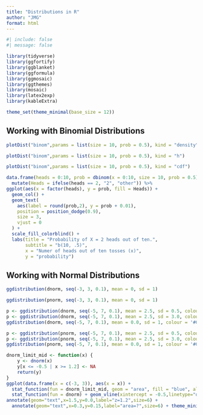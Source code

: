 ```yaml
---
title: "Distributions in R"
author: "JMG"
format: html
---
```


```r
#| include: false
#| message: false

library(tidyverse)
library(ggfortify)
library(ggblanket)
library(ggformula)
library(ggmosaic)
library(ggthemes)
library(mosaic)
library(latex2exp)
library(kableExtra)

theme_set(theme_minimal(base_size = 12))
```

## Working with Binomial Distributions

```r
plotDist("binom",params = list(size = 10, prob = 0.5), kind = "density")
```



```r
plotDist("binom",params = list(size = 10, prob = 0.5), kind = "h")
```



```r
plotDist("binom",params = list(size = 10, prob = 0.5), kind = "cdf")
```



```r
data.frame(heads = 0:10, prob = dbinom(x = 0:10, size = 10, prob = 0.5)) %>%
  mutate(Heads = ifelse(heads == 2, "2", "other")) %>%
ggplot(aes(x = factor(heads), y = prob, fill = Heads)) +
  geom_col() +
  geom_text(
    aes(label = round(prob,2), y = prob + 0.01),
    position = position_dodge(0.9),
    size = 3,
    vjust = 0
  ) +
  scale_fill_colorblind() +
  labs(title = "Probability of X = 2 heads out of ten.",
       subtitle = "b(10, .5)",
       x = "Numer of heads out of ten tosses (x)",
       y = "probability") 
```



## Working with Normal Distributions


```r
ggdistribution(dnorm, seq(-3, 3, 0.1), mean = 0, sd = 1)
```



```r
ggdistribution(pnorm, seq(-3, 3, 0.1), mean = 0, sd = 1)
```



```r
p <- ggdistribution(dnorm, seq(-5, 7, 0.1), mean = 2.5, sd = 0.5, colour = '#E69F00')
p <- ggdistribution(dnorm, seq(-5, 7, 0.1), mean = 2.5, sd = 3.0, colour = '#009E73', p = p)
ggdistribution(dnorm, seq(-5, 7, 0.1), mean = 0.0, sd = 1, colour = '#CC79A7', p = p)
```



```r
p <- ggdistribution(pnorm, seq(-5, 7, 0.1), mean = 2.5, sd = 0.5, colour = '#E69F00')
p <- ggdistribution(pnorm, seq(-5, 7, 0.1), mean = 2.5, sd = 3.0, colour = '#009E73', p = p)
ggdistribution(pnorm, seq(-5, 7, 0.1), mean = 0.0, sd = 1, colour = '#CC79A7', p = p)
```



```r
dnorm_limit_mid <- function(x) {
    y <- dnorm(x)
    y[x <= -0.5 | x >= 1.2] <- NA
    return(y)
}
ggplot(data.frame(x = c(-3, 3)), aes(x = x)) +
  stat_function(fun = dnorm_limit_mid, geom = "area", fill = "blue", alpha = 0.2) +
  stat_function(fun = dnorm) + geom_vline(xintercept = -0.5,linetype="dashed",linewidth=1) + geom_vline(xintercept = 1.2,linetype="dashed",linewidth=1) +   annotate(geom="text",x=-0.8,y=0.0,label="z=-0.5",size=6) + 
annotate(geom="text",x=1.5,y=0.0,label="z=1.2",size=6) + 
  annotate(geom="text",x=0.3,y=0.15,label="area=?",size=6) + theme_minimal(base_size = 22) 
```


